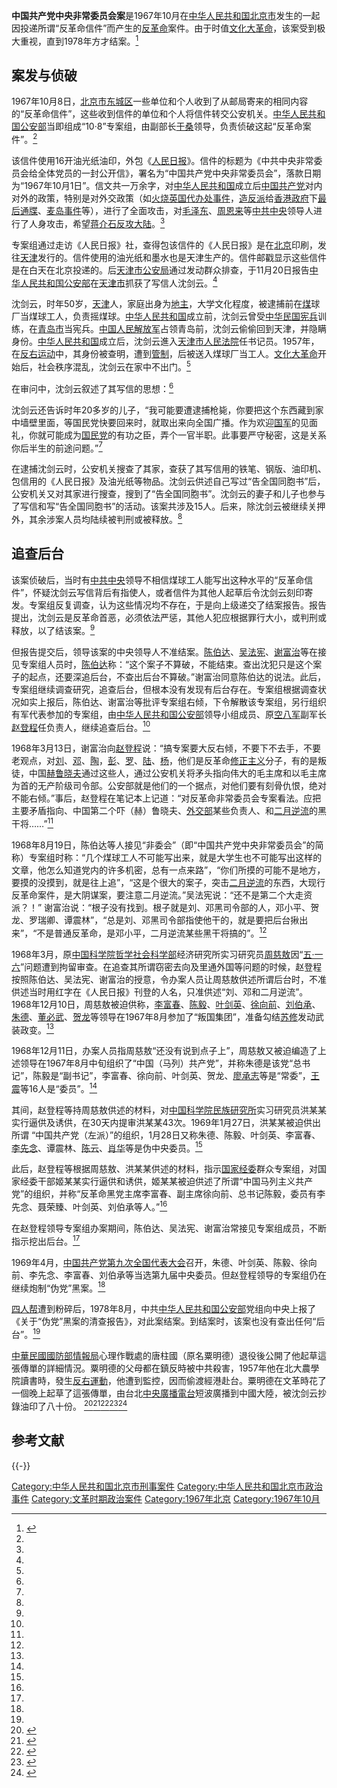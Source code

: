 '''中国共产党中央非常委员会案'''是1967年10月在[[中华人民共和国|中华人民共和国]][[北京市|北京市]]发生的一起因投递所谓“反革命信件”而产生的[[反革命|反革命]]案件。由于时值[[文化大革命|文化大革命]]，该案受到极大重视，直到1978年方才结案。<ref name=gab>{{Cite web |url=http://www.mps.gov.cn/n16/n1327/n4834/n1452660/1471057.html |title=刘坚夫，“中共中央非常委员会”案侦破记，中华人民共和国公安部，2007-07- 02 |accessdate=2012-07-19 |archive-date=2011-03-05 |archive-url=https://web.archive.org/web/20110305152934/http://www.mps.gov.cn/n16/n1327/n4834/n1452660/1471057.html |dead-url=no }}</ref>

==案发与侦破==
1967年10月8日，[[北京市|北京市]][[东城区_(北京市)|东城区]]一些单位和个人收到了从邮局寄来的相同内容的“反革命信件”，这些收到信件的单位和个人将信件转交公安机关。[[中华人民共和国公安部|中华人民共和国公安部]]当即组成“10·8”专案组，由副部长[[于桑|于桑]]领导，负责侦破这起“反革命案件”。<ref name=gab/>

该信件使用16开油光纸油印，外包《[[人民日报|人民日报]]》。信件的标题为《中共中央非常委员会给全体党员的一封公开信》，署名为“中国共产党中央非常委员会”，落款日期为“1967年10月1日”。信文共一万余字，对[[中华人民共和国|中华人民共和国]]成立后[[中国共产党|中国共产党]]对内对外的政策，特别是对外交政策（如[[火烧英国代办处事件|火烧英国代办处事件]]，[[造反派|造反派]]给[[香港殖民地時期#香港政府|香港政府]]下[[最后通牒|最后通牒]]、[[麦岛事件|麦岛事件]]等），进行了全面攻击，对[[毛泽东|毛泽东]]、[[周恩来|周恩来]]等[[中共中央|中共中央]]领导人进行了人身攻击，希望[[蒋介石|蒋介石]][[反攻大陆|反攻大陆]]。<ref name=gab/>

专案组通过走访《人民日报》社，查得包该信件的《人民日报》是在[[北京|北京]]印刷，发往[[天津|天津]]发行的。信件使用的油光纸和墨水也是天津生产的。信件邮戳显示这些信件是在白天在北京投递的。后[[天津市公安局|天津市公安局]]通过发动群众排查，于11月20日报告[[中华人民共和国公安部|中华人民共和国公安部]]在[[天津市|天津市]]抓获了写信人沈剑云。<ref name=gab/>

沈剑云，时年50岁，[[天津|天津]]人，家庭出身为[[地主|地主]]，大学文化程度，被逮捕前在[[煤|煤]]球厂当煤球工人，负责摇煤球。[[中华人民共和国|中华人民共和国]]成立前，沈剑云曾受[[中华民国宪兵|中华民国宪兵]]训练，在[[青岛市|青岛市]]当宪兵。[[中国人民解放军|中国人民解放军]]占领青岛前，沈剑云偷偷回到天津，并隐瞒身份。[[中华人民共和国|中华人民共和国]]成立后，沈剑云進入[[天津市人民法院|天津市人民法院]]任书记员。1957年，在[[反右运动|反右运动]]中，其身份被查明，遭到[[管制|管制]]，后被送入煤球厂当工人。[[文化大革命|文化大革命]]开始后，社会秩序混乱，沈剑云在家中不出门。<ref name=gab/>

在审问中，沈剑云叙述了其写信的思想：<ref name=gab/>
{{引用|
*审讯员：“为什么要写这个东西？”
*沈剑云:“[[文化大革命|文化大革命]]这样乱糟糟的，共产党的天下长不了，我要另找出路。”
*审讯员：“另找出路是什么意思？”
*沈剑云:“我写了这份传单，用的是共产党的口吻，因为利用‘中国共产党中央非常委员会’的名义将传单散发出去，就会在社会上制造混乱，引起反响。因此就下决心，找材料写了那份传单，是我自己起草、自己刻印、自己投邮的。一共印了54份。我于10月7日印好，10月8日用塑料袋装好，早晨5点钟从天津乘火车到达北京[[永定门站|永定门车站]]，下火车后即沿[[前门大街|前门大街]]走到[[前门|前门楼]]，向东拐到[[六国饭店_(北京)|六国饭店]]那条街，开始挨着邮筒投邮，一直到[[北京火车站|北京火车站]]。投后坐车到了[[丰台|丰台]]一个亲戚家吃饭，然后坐火车回到天津。”
*审讯员：“你在天津作案，为什么要到北京来投递呢？”
*沈剑云:“在北京投递，可以引开公安机关破案的视线。”
*审讯员：“你还写过什么东西？”
*沈剑云:“还写了一封‘告全国同胞书’的广播稿，此稿不到一万字。主要内容也是攻击共产党，希望[[蒋介石|蒋介石]]回来统治大陆。”}}

沈剑云还告诉时年20多岁的儿子，“我可能要遭逮捕枪毙，你要把这个东西藏到家中墙壁里面，等国民党快要回来时，就取出来向全国广播。作为欢迎[[国军|国军]]的见面礼，你就可能成为[[国民党|国民党]]的有功之臣，弄个一官半职。此事要严守秘密，这是关系你后半生的前途问题。”<ref name=gab/>

在逮捕沈剑云时，公安机关搜查了其家，查获了其写信用的铁笔、钢版、油印机、包信用的《人民日报》及油光纸等物品。沈剑云供述自己写过“告全国同胞书”后，公安机关又对其家进行搜查，搜到了“告全国同胞书”。沈剑云的妻子和儿子也参与了写信和写“告全国同胞书”的活动。该案共涉及15人。后来，除沈剑云被继续关押外，其余涉案人员均陆续被判刑或被释放。<ref name=gab/>

==追查后台==
该案侦破后，当时有[[中共中央|中共中央]]领导不相信煤球工人能写出这种水平的“反革命信件”，怀疑沈剑云写信背后有指使人，或者信件为其他人起草后令沈剑云刻印寄发。专案组反复调查，认为这些情况均不存在，于是向上级递交了结案报告。报告提出，沈剑云是反革命首恶，必须依法严惩，其他人犯应根据罪行大小，或判刑或释放，以了结该案。<ref name=gab/>

但报告提交后，领导该案的中央领导人不准结案。[[陈伯达|陈伯达]]、[[吴法宪|吴法宪]]、[[谢富治|谢富治]]等在接见专案组人员时，[[陈伯达|陈伯达]]称：“这个案子不算破，不能结束。查出沈犯只是这个案子的起点，还要深追后台，不查出后台不算破。”谢富治同意陈伯达的说法。此后，专案组继续调查研究，追查后台，但根本没有发现有后台存在。专案组根据调查状况如实上报后，陈伯达、谢富治等批评专案组右倾，下令解散该专案组，另行组织有军代表参加的专案组，由[[中华人民共和国公安部|中华人民共和国公安部]]领导小组成员、原[[空八军|空八军]]副军长[[赵登程|赵登程]]任负责人，继续追查后台。<ref name=gab/>

1968年3月13日，谢富治向[[赵登程|赵登程]]说：“搞专案要大反右倾，不要下不去手，不要老观点，对[[刘少奇|刘]]、[[邓小平|邓]]、[[陶铸|陶]]，[[彭真|彭]]、[[罗瑞卿|罗]]、[[陆定一|陆]]、[[杨尚昆|杨]]，他们是反革命[[修正主义|修正主义]]分子，有的是叛徒，中国[[赫鲁晓夫|赫鲁晓夫]]通过这些人，通过公安机关将矛头指向伟大的毛主席和以毛主席为首的无产阶级司令部。公安部就是他们的一个据点，对他们要有刻骨仇恨，绝对不能右倾。”事后，赵登程在笔记本上记道：“对反革命非常委员会专案看法。应把主要矛盾指向、中国第二个吓（赫）鲁晓夫、[[中华人民共和国外交部|外交部]]某些负责人、和[[二月逆流|二月逆流]]的黑干将……”<ref name=gab/>

1968年8月19日，陈伯达等人接见“非委会”（即“中国共产党中央非常委员会”的简称）专案组时称：“几个煤球工人不可能写出来，就是大学生也不可能写出这样的文章，他怎么知道党内的许多机密，总有一点来路”，“你们所摸的可能不是地方，要摸的没摸到，就是往上追”，“这是个很大的案子，突击[[二月逆流|二月逆流]]的东西，大现行反革命案件，是大阴谋案，要注意二月逆流。”吴法宪说：“还不是第二个大走资派？！” 谢富治说：“根子没有找到。根子就是刘、邓黑司令部的人，邓小平、贺龙、罗瑞卿、谭震林”，“总是刘、邓黑司令部指使他干的，就是要把后台揪出来”，“不是普通反革命，是邓小平，二月逆流某些黑干将搞的”。<ref name=gab/>

1968年3月，原[[中国科学院哲学社会科学部|中国科学院哲学社会科学部]]经济研究所实习研究员[[周慈敖|周慈敖]]因“[[五一六分子|五·一六]]”问题遭到拘留审查。在追查其所谓窃密去向及里通外国等问题的时候，赵登程按照陈伯达、吴法宪、谢富治的授意，令办案人员让周慈敖供述所谓后台时，不准供述当时用红字在《人民日报》刊登的人名，只准供述“刘、邓和二月逆流”。1968年12月10日，周慈敖被迫供称，[[李富春|李富春]]、[[陈毅|陈毅]]、[[叶剑英|叶剑英]]、[[徐向前|徐向前]]、[[刘伯承|刘伯承]]、[[朱德|朱德]]、[[董必武|董必武]]、[[贺龙|贺龙]]等领导在1967年8月参加了“叛国集团”，准备勾结[[苏修|苏修]]发动武装政变。<ref name=gab/>

1968年12月11日，办案人员指周慈敖“还没有说到点子上”，周慈敖又被迫编造了上述领导在1967年8月中旬组织了“中国（马列）共产党”，并称朱德是该党“总书记”，陈毅是“副书记”，李富春、徐向前、叶剑英、贺龙、[[廖承志|廖承志]]等是“常委”，[[王震|王震]]等16人是“委员”。<ref name=gab/>

其间，赵登程等持周慈敖供述的材料，对[[中国科学院民族研究所|中国科学院民族研究所]]实习研究员洪某某实行逼供及诱供，在30天内提审洪某某43次。1969年1月27日，洪某某被迫供出所谓 “中国共产党（左派）”的组织，1月28日又称朱德、陈毅、叶剑英、李富春、[[李先念|李先念]]、谭震林、[[陈云|陈云]]、[[肖华|肖华]]等是伪中央委员。<ref name=gab/>

此后，赵登程等根据周慈敖、洪某某供述的材料，指示[[国家经委|国家经委]]群众专案组，对国家经委干部姬某某实行逼供和诱供，姬某某被迫供述了所谓“中国马列主义共产党”的组织，并称“反革命黑党主席李富春、副主席徐向前、总书记陈毅，委员有李先念、聂荣臻、叶剑英、刘伯承等人。”<ref name=gab/>

在赵登程领导专案组办案期间，陈伯达、吴法宪、谢富治常接见专案组成员，不断指示挖出后台。<ref name=gab/>

1969年4月，[[中国共产党第九次全国代表大会|中国共产党第九次全国代表大会]]召开，朱德、叶剑英、陈毅、徐向前、李先念、李富春、刘伯承等当选第九届中央委员。但赵登程领导的专案组仍在继续炮制“伪党”黑案。<ref name=gab/>

[[四人帮|四人帮]]遭到粉碎后，1978年8月，中共[[中华人民共和国公安部|中华人民共和国公安部]]党组向中央上报了《关于“伪党”黑案的清查报告》，对此案结案。到结案时，该案也没有查出任何“后台”。<ref name=gab/>

[[中華民國|中華民國]][[國防部情報局|國防部情報局]]心理作戰處的唐柱國（原名粟明德）退役後公開了他起草這張傳單的詳細情況。粟明德的父母都在鎮反時被中共殺害，1957年他在北大農學院讀書時，發生[[反右運動|反右運動]]，他遭到監控，因而偷渡經港赴台。粟明德在文革時花了一個晚上起草了這張傳單，由台北[[中央廣播電台|中央廣播電台]]短波廣播到中國大陸，被沈剑云抄錄油印了八十份。
<ref name="李魁彩2003">{{cite book|author=李魁彩|title=“文革”秘檔|url=http://books.google.com/books?id=T-xoAAAAIAAJ|year=2003年|publisher=香港中華文化出版社|isbn=978-962-86454-9-7|pages=612-613頁|access-date=2014-07-08|archive-date=2015-03-21|archive-url=https://web.archive.org/web/20150321025649/http://books.google.com/books?id=T-xoAAAAIAAJ|dead-url=no}}</ref><ref>{{Cite web |url=http://junshils.blog.china.com/201006/6490518.html |title=文革驚天大案 |deadurl=yes |archiveurl=https://web.archive.org/web/20161009151157/http://junshils.blog.china.com/201006/6490518.html |archivedate=2016-10-09 |accessdate=2016-05-18 }}</ref><ref>{{Cite web|url=http://ltnnet.com/index.php?IIgrghM8KPs88-O04n5Inxqpidu2xpgxhGwtccnoXa1AcprOILmAfTJaThv6YOxS-wv2nCaaf9Vf4Dy0QNL0FOuwFqsNcdw79PCaoRvjMOR_rsf7Xmq01ulGR3y288qcnbJeb09_P3EylGqvdsEpSCaM69YqNe6QnYGxp9QFOpIousaBq5yFrr4jAt-H0KtzxpDWObhcx3bQnV0uDrYeGA,,|title=台灣版「占士邦」唐柱國虎口脫險--中華傳記文學「群英會」散記（之一）|work=張成覺文集|deadurl=yes|archiveurl=https://web.archive.org/web/20160306034851/http://ltnnet.com/index.php?iigrghm8kps88-o04n5inxqpidu2xpgxhgwtccnoxa1acproilmaftjathv6yoxs-wv2ncaaf9vf4dy0qnl0fouwfqsncdw79pcaorvjmor_rsf7xmq01ulgr3y288qcnbjeb09_p3eylgqvdsepscam69yqne6qnygxp9qfopiousabq5yfrr4jat-h0ktzxpdwobhcx3bqnv0udryega,,|archivedate=2016-03-06|accessdate=2014-07-08}}</ref><ref>{{Cite web| url=http://www.worldchineseweekly.com/a/lishi/zhiqing/2012/0729/2235.html| title=十年天地干戈老 四海苍生同声哭| work=《文革秘闻》| publisher=世界华人网| author={{link-zh-yue|胡志偉 (作家)}}| access-date=2014-07-08| archive-url=https://web.archive.org/web/20140714163719/http://www.worldchineseweekly.com/a/lishi/zhiqing/2012/0729/2235.html| archive-date=2014-07-14| dead-url=yes}}</ref><ref>{{Cite web | url=http://m.secretchina.com/node/150743 | title=中共宣傳部下令嚴控「文革」研究 中共中了台灣反間計，政治局大員文革遭殃 | publisher=看中國 | accessdate=2014-07-08 | archive-date=2015-04-02 | archive-url=https://web.archive.org/web/20150402131730/http://m.secretchina.com/node/150743 | dead-url=no }}</ref>

==参考文献==
{{Reflist|2}}

{{-}}
{{文革时期政治案件}}

[[Category:中华人民共和国北京市刑事案件|Category:中华人民共和国北京市刑事案件]]
[[Category:中华人民共和国北京市政治事件|Category:中华人民共和国北京市政治事件]]
[[Category:文革时期政治案件|Category:文革时期政治案件]]
[[Category:1967年北京|Category:1967年北京]]
[[Category:1967年10月|Category:1967年10月]]
